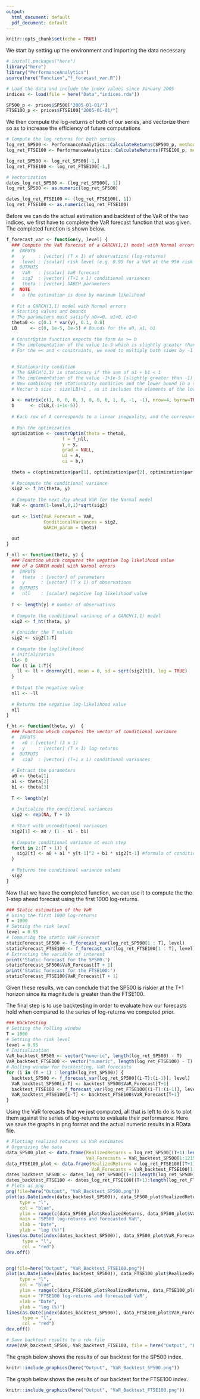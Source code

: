 ```yaml
---
output:
  html_document: default
  pdf_document: default
---
```


```r
knitr::opts_chunk$set(echo = TRUE)
```
We start by setting up the environment and importing the data necessary

```r
# install.packages("here")
library("here")
library("PerformanceAnalytics")
source(here("Function","f_forecast_var.R"))

# Load the data and include the index values since January 2005
indices <- load(file = here("Data","indices.rda"))

SP500_p <- prices$SP500["2005-01-01/"]
FTSE100_p <- prices$FTSE100["2005-01-01/"]
```
We then compute the log-returns of both of our series, and vectorize them so as to increase the efficiency of future computations

```r
# Compute the log returns for both series
log_ret_SP500 <- PerformanceAnalytics::CalculateReturns(SP500_p, method = "log")
log_ret_FTSE100 <- PerformanceAnalytics::CalculateReturns(FTSE100_p, method = "log")

log_ret_SP500 <- log_ret_SP500[-1,]
log_ret_FTSE100 <- log_ret_FTSE100[-1,]

# Vectorization
dates_log_ret_SP500 <- (log_ret_SP500[, 1])
log_ret_SP500 <- as.numeric(log_ret_SP500)

dates_log_ret_FTSE100 <- (log_ret_FTSE100[, 1])
log_ret_FTSE100 <- as.numeric(log_ret_FTSE100)
```
Before we can do the actual estimation and backtest of the VaR of the two indices, we first have to complete the VaR forecast function that was given. The completed function is shown below.

```r
f_forecast_var <- function(y, level) {
  ### Compute the VaR forecast of a GARCH(1,1) model with Normal errors at the desired risk level
  #  INPUTS
  #   y     : [vector] (T x 1) of observations (log-returns)
  #   level : [scalar] risk level (e.g. 0.95 for a VaR at the 95# risk level)
  #  OUTPUTS
  #   VaR   : [scalar] VaR forecast 
  #   sig2  : [vector] (T+1 x 1) conditional variances
  #   theta : [vector] GARCH parameters
  #  NOTE
  #   o the estimation is done by maximum likelihood
  
  # Fit a GARCH(1,1) model with Normal errors
  # Starting values and bounds
  # The parameters must satisfy a0>=0, a1>0, b1>0
  theta0 <- c(0.1 * var(y), 0.1, 0.8)
  LB     <- c(0, 1e-5, 1e-5) # Bounds for the a0, a1, b1
  
  # ConstrOptim function expects the form Ax >= b
  # The implementation of the value 1e-5 which is slightly greater than zero, is employed to guarantee the satisfaction of the strictly "> b" or "< b" constraints
  # For the =< and < constraints, we need to multiply both sides by -1 to flip the inequality
  
  
  # Stationarity condition
  # The GARCH(1,1) is stationary if the sum of a1 + b1 < 1
  # The implementation of the value -1+1e-5 (slightly greater than -1) is to ensure the satisfaction of a1+b1 < 1
  # Now combining the stationarity condition and the lower bound in a system of linear inequalities such that : Ax >=b 
  # Vector b size : size(LB)+1 , as it includes the elements of the lowe bounds (LB) and the additional stationarity condition
  
  A <- matrix(c(1, 0, 0, 0, 1, 0, 0, 0, 1, 0, -1, -1), nrow=4, byrow=TRUE)
  b      <- c(LB,(-1+1e-5))  
  
  # Each row of A corresponds to a linear inequality, and the corresponding entry in b is the constant term for that inequality
  
  # Run the optimization
  optimization <- constrOptim(theta = theta0,
                     f = f_nll,
                     y = y,
                     grad = NULL,
                     ui = A,
                     ci = b,)
  
  theta = c(optimization$par[1], optimization$par[2], optimization$par[3])    # Saving the resulting parameters 
  
  # Recompute the conditional variance
  sig2 <- f_ht(theta, y) 
  
  # Compute the next-day ahead VaR for the Normal model
  VaR <- qnorm(1-level,0,1)*sqrt(sig2) 
  
  out <- list(VaR_Forecast = VaR, 
              ConditionalVariances = sig2, 
              GARCH_param = theta)
  
  out
}

f_nll <- function(theta, y) {
  ### Fonction which computes the negative log likelihood value 
  ### of a GARCH model with Normal errors
  #  INPUTS
  #   theta  : [vector] of parameters
  #   y      : [vector] (T x 1) of observations
  #  OUTPUTS
  #   nll    : [scalar] negative log likelihood value
  
  T <- length(y) # number of observations
  
  # Compute the conditional variance of a GARCH(1,1) model
  sig2 <- f_ht(theta, y) 
  
  # Consider the T values
  sig2 <- sig2[1:T]
  
  # Compute the loglikelihood
  # Initialization
  ll<- 0 
  for (t in 1:T){
    ll <- ll + dnorm(y[t], mean = 0, sd = sqrt(sig2[t]), log = TRUE)
  }
  
  # Output the negative value
  nll <- -ll
  
  # Returns the negative log-likelihood value
  nll
}

f_ht <- function(theta, y)  {
  ### Function which computes the vector of conditional variance
  #  INPUTS
  #   x0 : [vector] (3 x 1)
  #   y     : [vector] (T x 1) log-returns
  #  OUTPUTS 
  #   sig2  : [vector] (T+1 x 1) conditional variances
  
  # Extract the parameters
  a0 <- theta[1]
  a1 <- theta[2]
  b1 <- theta[3]
  
  T <- length(y)
  
  # Initialize the conditional variances
  sig2 <- rep(NA, T + 1) 
  
  # Start with unconditional variances
  sig2[1] <- a0 / (1 - a1 - b1)
  
  # Compute conditional variance at each step
  for(t in 2:(T + 1)) { 
    sig2[t] <- a0 + a1 * y[t-1]^2 + b1 * sig2[t-1] #formula of conditional variance
  }
  
  # Returns the conditional variance values
  sig2
}
```
Now that we have the completed function, we can use it to compute the the 1-step ahead forecast using the first 1000 log-returns.

```r
### Static estimation of the VaR
# Using the first 1000 log-returns 
T = 1000
# Setting the risk level
level = 0.95 
# Computibg the static VaR Forecast
staticForecast_SP500 <- f_forecast_var(log_ret_SP500[1 : T], level)
staticForecast_FTSE100 <- f_forecast_var(log_ret_FTSE100[1 : T], level)
# Extracting the variable of interest
print('Static forecast for the SP500:')
staticForecast_SP500$VaR_Forecast[T + 1]
print('Static forecast for the FTSE100:')
staticForecast_FTSE100$VaR_Forecast[T + 1]
```
Given these results, we can conclude that the SP500 is riskier at the T+1 horizon since its magnitude is greater than the FTSE100. 

The final step is to use backtesting in order to evaluate how our forecasts hold when compared to the series of log-returns we computed prior.

```r
### Backtesting
# Setting the rolling window
T = 1000
# Setting the risk level
level = 0.95 
# Initialization
VaR_backtest_SP500 <- vector("numeric", length(log_ret_SP500) - T)
VaR_backtest_FTSE100 <- vector("numeric", length(log_ret_FTSE100) - T)
# Rolling window for backtesting, VaR forecasts
for (i in (T + 1) : length(log_ret_SP500)) {
  backtest_SP500 <- f_forecast_var(log_ret_SP500[(i-T):(i-1)], level)
  VaR_backtest_SP500[i-T] <- backtest_SP500$VaR_Forecast[T+1]
  backtest_FTSE100 <- f_forecast_var(log_ret_FTSE100[(i-T):(i-1)], level)
  VaR_backtest_FTSE100[i-T] <- backtest_FTSE100$VaR_Forecast[T+1]
}
```
Using the VaR forecasts that we just computed, all that is left to do is to plot them against the series of log-returns to evaluate their performance. Here we save the graphs in png format and the actual numeric results in a RData file.

```r
# Plotting realized returns vs VaR estimates
# Organizing the data
data_SP500_plot <- data.frame(RealizedReturns = log_ret_SP500[(T+1):length(log_ret_SP500)], 
                              VaR_Forecasts = VaR_backtest_SP500[1:1215])
data_FTSE100_plot <- data.frame(RealizedReturns = log_ret_FTSE100[(T+1):length(log_ret_FTSE100)], 
                                VaR_Forecasts = VaR_backtest_FTSE100[1:1215])
dates_backtest_SP500 <- dates_log_ret_SP500[(T+1):length(log_ret_SP500)]
dates_backtest_FTSE100 <- dates_log_ret_FTSE100[(T+1):length(log_ret_FTSE100)]
# Plots as png 
png(file=here("Output", "VaR_Backtest_SP500.png"))
plot(as.Date(index(dates_backtest_SP500)), data_SP500_plot$RealizedReturns, 
     type = "l", 
     col = "blue", 
     ylim = range(c(data_SP500_plot$RealizedReturns, data_SP500_plot$VaR_Forecasts)), 
     main = "SP500 log-returns and forecasted VaR", 
     xlab = "Date",
     ylab = "log (%)")
lines(as.Date(index(dates_backtest_SP500)), data_SP500_plot$VaR_Forecasts, 
      type = "l", 
      col = "red")
dev.off()


png(file=here("Output", "VaR_Backtest_FTSE100.png"))
plot(as.Date(index(dates_backtest_SP500)), data_FTSE100_plot$RealizedReturns, 
     type = "l", 
     col = "blue", 
     ylim = range(c(data_FTSE100_plot$RealizedReturns, data_FTSE100_plot$VaR_Forecasts)), 
     main = "FTSE100 log-returns and forecasted VaR", 
     xlab = "Date", 
     ylab = "log (%)")
lines(as.Date(index(dates_backtest_SP500)), data_FTSE100_plot$VaR_Forecasts, 
      type = "l", 
      col = "red")
dev.off()

# Save backtest results to a rda file
save(VaR_backtest_SP500, VaR_backtest_FTSE100, file = here("Output", "Backtest_Results.RData"))
```
The graph below shows the results of our backtest for the SP500 index.

```r
knitr::include_graphics(here("Output", "VaR_Backtest_SP500.png"))
```
The graph below shows the results of our backtest for the FTSE100 index.

```r
knitr::include_graphics(here("Output", "VaR_Backtest_FTSE100.png"))
```




